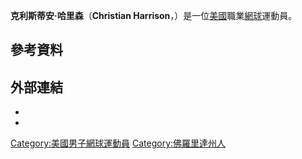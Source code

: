 {{Infobox 网球
|姓名=Christian Harrison
|image=
|国籍={{USA}}
|生年=1994年
|生日={{birth_date_and_age|1994|5|29|mf=y}}
|出生地=[[美國|美國]]
|居住地=[[美國|美國]]
|身高=178
|体重=76
|持拍手=右
|反拍=雙手
|转职业年=2012年
|球拍=
|球衣=
|球鞋=
|单打最高排名=351（2013年7月15日）
|双打最高排名=
|现单打排名=
|现双打排名=
|单打冠军头衔=0
|双打冠军头衔=0
|职业战绩=
|奖金=70,124[[美元|美元]]
|澳网最好成绩=
|法网最好成绩=
|温网最好成绩=
|美网最好成绩=第一輪（2016）
|大满贯个数=
|奥运会最好成绩=
}}

'''克利斯蒂安·哈里森'''（'''Christian Harrison'''，{{bd|1994年|5月29日}}）是一位[[美國|美國]]職業[[網球|網球]]運動員。

== 參考資料 ==
{{reflist|2}}

== 外部連結 ==
* {{ATP|HB05}}
* {{ITF Profile|id=100119473}}


{{DEFAULTSORT:Harrison, Christian}}

[[Category:美國男子網球運動員|Category:美國男子網球運動員]]
[[Category:佛羅里達州人|Category:佛羅里達州人]]

{{Tennis-bio-stub}}